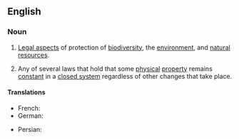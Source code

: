==English==

===Noun===
{{wikipedia}}
{{en-noun}}

# {{lb|en|biology}} [[law|Legal aspects]] of protection of [[biodiversity]], the [[environment]], and [[natural resources]].
# {{lb|en|physics}} Any of several laws that hold that some [[physical]] [[property]] remains [[constant]] in a [[closed system]] regardless of other changes that take place.

====Translations====
{{trans-top|physical property remaining constant}}
* French: {{t+|fr|loi de conservation|f}}
* German: {{t+|de|Erhaltungssatz|m}}
{{trans-mid}}
* Persian: {{t|fa|قانون بقاء|sc=fa-Arab}}
{{trans-bottom}}